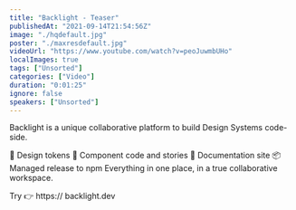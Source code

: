 ```yaml
---
title: "Backlight - Teaser"
publishedAt: "2021-09-14T21:54:56Z"
image: "./hqdefault.jpg"
poster: "./maxresdefault.jpg"
videoUrl: "https://www.youtube.com/watch?v=peoJuwmbUHo"
localImages: true
tags: ["Unsorted"]
categories: ["Video"]
duration: "0:01:25"
ignore: false
speakers: ["Unsorted"]
---
```


Backlight is a unique collaborative platform to build Design Systems code-side.

📐 Design tokens
🧩 Component code and stories
📖 Documentation site
📦 Managed release to npm
Everything in one place, in a true collaborative workspace.

Try 👉 https:// backlight.dev
